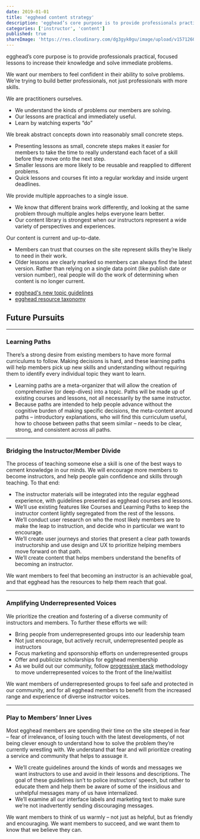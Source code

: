 ```yaml
---
date: 2019-01-01
title: 'egghead content strategy'
description: 'egghead’s core purpose is to provide professionals practical, focused lessons to increase their knowledge and solve immediate problems.'
categories: ['instructor', 'content']
published: true
shareImage: 'https://res.cloudinary.com/dg3gyk0gu/image/upload/v1571260698/og-image-assets/share_image_screencasting.png'
---
```


egghead’s core purpose is to provide professionals practical, focused lessons to increase their knowledge and solve immediate problems.

We want our members to feel confident in their ability to solve problems. We’re trying to build better professionals, not just professionals with more skills.

We are practitioners ourselves.

- We understand the kinds of problems our members are solving.
- Our lessons are practical and immediately useful.
- Learn by watching experts “do”

We break abstract concepts down into reasonably small concrete steps.

- Presenting lessons as small, concrete steps makes it easier for members to take the time to really understand each facet of a skill before they move onto the next step.
- Smaller lessons are more likely to be reusable and reapplied to different problems.
- Quick lessons and courses fit into a regular workday and inside urgent deadlines.

We provide multiple approaches to a single issue.

- We know that different brains work differently, and looking at the same problem through multiple angles helps everyone learn better.
- Our content library is strongest when our instructors represent a wide variety of perspectives and experiences.

Our content is current and up-to-date.

- Members can trust that courses on the site represent skills they’re likely to need in their work.
- Older lessons are clearly marked so members can always find the latest version. Rather than relying on a single data point (like publish date or version number), real people will do the work of determining when content is no longer current.

* [egghead's new topic guidelines](/instructor/style-guide/new-topic-guidelines)
* [egghead resource taxonomy](/instructor/style-guide/tags-and-taxonomy)


## Future Pursuits
----------
### Learning Paths

There’s a strong desire from existing members to have more formal curriculums to follow. Making decisions is hard, and these learning paths will help members pick up new skills and understanding without requiring them to identify every individual topic they want to learn. 


- Learning paths are a meta-organizer that will allow the creation of comprehensive (or deep-dives) into a topic. Paths will be made up of existing courses and lessons, not all necessarily by the same instructor.
- Because paths are intended to help people advance without the cognitive burden of making specific decisions, the meta-content around paths – introductory explanations, who will find this curriculum useful, how to choose between paths that seem similar – needs to be clear, strong, and consistent across all paths.


----------
### Bridging the Instructor/Member Divide

The process of teaching someone else a skill is one of the best ways to cement knowledge in our minds. We will encourage more members to become instructors, and help people gain confidence and skills through teaching. To that end:


- The instructor materials will be integrated into the regular egghead experience, with guidelines presented as egghead courses and lessons.
- We’ll use existing features like Courses and Learning Paths to keep the instructor content lightly segregated from the rest of the lessons.
- We’ll conduct user research on who the most likely members are to make the leap to instruction, and decide who in particular we want to encourage.
- We’ll create user journeys and stories that present a clear path towards instructorship and use design and UX to prioritize helping members move forward on that path.
- We’ll create content that helps members understand the benefits of becoming an instructor.

We want members to feel that becoming an instructor is an achievable goal, and that egghead has the resources to help them reach that goal.


----------
### Amplifying Underrepresented Voices

We prioritize the creation and fostering of a diverse community of instructors and members. To further these efforts we will:


- Bring people from underrepresented groups into our leadership team
- Not just encourage, but actively recruit, underrepresented people as instructors
- Focus marketing and sponsorship efforts on underrepresented groups
- Offer and publicize scholarships for egghead membership
- As we build out our community, follow [progressive stack](https://en.wikipedia.org/wiki/Progressive_stack) methodology to move underrepresented voices to the front of the line/waitlist

We want members of underrepresented groups to feel safe and protected in our community, and for all egghead members to benefit from the increased range and experience of diverse  instructor voices.


----------
### Play to Members’ Inner Lives

Most egghead members are spending their time on the site steeped in fear – fear of irrelevance, of losing touch with the latest developments, of not being clever enough to understand how to solve the problem they’re currently wrestling with.  We understand that fear and will prioritize creating a service and community that helps to assuage it.


- We’ll create guidelines around the kinds of words and messages we want instructors to use and avoid in their lessons and descriptions. The goal of these guidelines isn’t to police instructors’ speech, but rather to educate them and help them be aware of some of the insidious and unhelpful messages many of us have internalized.
- We’ll examine all our interface labels and marketing text to make sure we’re not inadvertently sending discouraging messages.

We want members to think of us warmly – not just as helpful, but as friendly and encouraging. We want members to succeed, and we want them to know that we believe they can.


